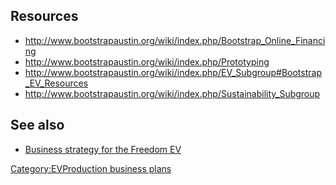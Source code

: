 == Resources ==
* http://www.bootstrapaustin.org/wiki/index.php/Bootstrap_Online_Financing
* http://www.bootstrapaustin.org/wiki/index.php/Prototyping
* http://www.bootstrapaustin.org/wiki/index.php/EV_Subgroup#Bootstrap_EV_Resources
* http://www.bootstrapaustin.org/wiki/index.php/Sustainability_Subgroup
== See also ==
* [[Business strategy for the Freedom EV]]

{{stub}}

[[Category:EVProduction business plans]]